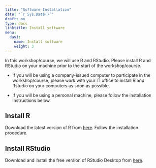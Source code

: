 ```yaml
---
title: "Software Installation"
date: "`r Sys.Date()`"
draft: no
type: docs
linktitle: Install software
menu:
  day1:
    name: Install software
    weight: 3
---
```


In this workshop/course, we will use R and RStudio. Please install R and RStudio on your machine prior to the start of the workshop/course.

- If you will be using a company-issued computer to participate in the workshop/course, please work with your IT office to install R and Rstudio on your computers as soon as possible. 

- If you will be using a personal machine, please follow the installation instructions below.

## Install R

Download the latest version of R from [here](https://mirror.csclub.uwaterloo.ca/CRAN/). Follow the installation procedure.

## Install RStudio

Download and install the free version of RStudio Desktop from [here](https://rstudio.com/products/rstudio/download/#download).
